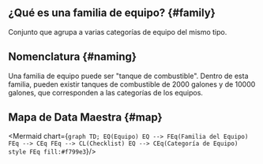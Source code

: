 
## ¿Qué es una familia de equipo? {#family}
Conjunto que agrupa a varias categorías de equipo del mismo tipo.

## Nomenclatura {#naming}
Una familia de equipo puede ser "tanque de combustible". Dentro de esta familia, pueden existir tanques de combustible de 2000 galones y de 10000 galones, que corresponden a las categorías de los equipos.


## Mapa de Data Maestra {#map}

<div className="align-center">

<Mermaid chart={`
    graph TD;
        EQ(Equipo)
        EQ --> FEq(Familia del Equipo)
        FEq --> CEq
        FEq --> CL(Checklist)
        EQ --> CEq(Categoría de Equipo)
        style FEq fill:#f799e3
`}/>

</div>